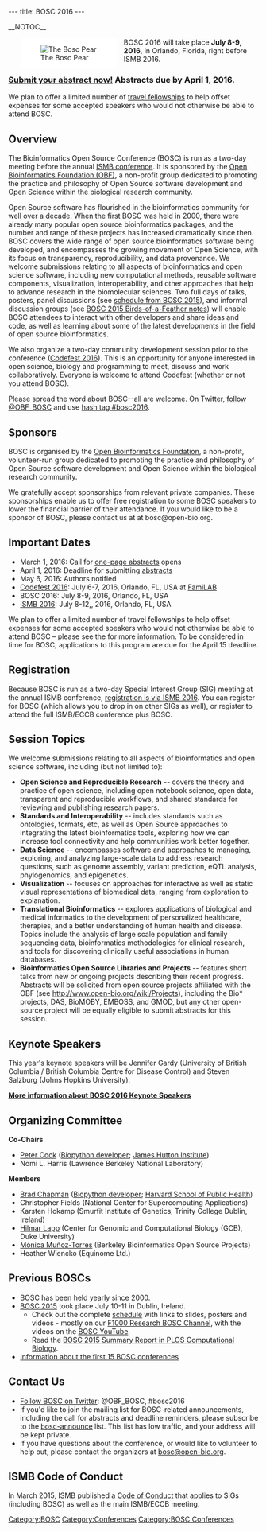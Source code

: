 ---
title: BOSC 2016
---

__NOTOC__

<div style="float:left; maxwidth: 180px; margin-left:25px; margin-right:15px; background-color: #FFFFFF">[[Image:Pear.png|left|The Bosc Pear]]</div>

BOSC 2016 will take place '''July 8-9, 2016''', in Orlando, Florida, right before ISMB 2016.  
=== '''[[BOSC_Abstract_Submission|Submit your abstract now!]]'''  Abstracts due by April 1, 2016. ===
 
We plan to offer a limited number of [https://news.obf.io/2016/03/01/obf-travel-fellowship-program/ travel fellowships]  to help offset expenses for some accepted speakers who would not otherwise be able to attend BOSC. 

== Overview ==

The Bioinformatics Open Source Conference (BOSC) is run as a two-day meeting before the annual [http://www.iscb.org/ismb2016 ISMB conference]. It is sponsored by the [[Main_Page|Open Bioinformatics Foundation (OBF)]], a non-profit group dedicated to promoting the practice and philosophy of Open Source software development and Open Science within the biological research community. 

Open Source software has flourished in the bioinformatics community for well over a decade. When the first BOSC was held in 2000, there were already many popular open source bioinformatics packages, and the number and range of these projects has increased dramatically since then. BOSC covers the wide range of open source bioinformatics software being developed, and encompasses the growing movement of Open Science, with its focus on transparency, reproducibility, and data provenance.  We welcome submissions relating to all aspects of bioinformatics and open science software, including new computational methods, reusable software components, visualization, interoperability, and other approaches that help to advance research in the biomolecular sciences. Two full days of talks, posters, panel discussions (see [[BOSC 2015 Schedule|schedule from BOSC 2015]]), and informal discussion groups (see [https://docs.google.com/document/d/1yaSjWEZzwiAk6jUiKVk_pbmru1uCJuGbgITIyI3kmfI/edit# BOSC 2015 Birds-of-a-Feather notes]) will enable BOSC attendees to interact with other developers and share ideas and code, as well as learning about some of the latest developments in the field of open source bioinformatics.

We also organize a two-day community development session prior to the conference ([[Codefest 2016]]). This is an opportunity for anyone interested in open science, biology and programming to meet, discuss and work collaboratively. Everyone is welcome to attend Codefest (whether or not you attend BOSC).

Please spread the word about BOSC--all are welcome. On Twitter, [https://twitter.com/OBF_BOSC follow @OBF_BOSC] and use [https://twitter.com/search?q=%23BOSC2016 hash tag #bosc2016].

== Sponsors ==

BOSC is organised by the [[Main_Page|Open Bioinformatics Foundation]], a non-profit, volunteer-run group dedicated to promoting the practice and philosophy of Open Source software development and Open Science within the biological research community.

We gratefully accept sponsorships from relevant private companies. These sponsorships enable us to offer free registration to some BOSC speakers to lower the financial barrier of their attendance.
If you would like to be a sponsor of BOSC, please contact us at at bosc@open-bio.org.

== Important Dates ==

* March 1, 2016: Call for [[BOSC_Abstract_Submission|one-page abstracts]] opens
* April 1, 2016: Deadline for submitting [[BOSC_Abstract_Submission|abstracts]]
* May 6, 2016: Authors notified
* [[Codefest 2016]]: July 6-7, 2016, Orlando, FL, USA at [https://familab.org/ FamiLAB]
* BOSC 2016: July 8-9, 2016, Orlando, FL, USA
* [https://www.iscb.org/ismb2016 ISMB 2016]: July 8-12,, 2016, Orlando, FL, USA

We plan to offer a limited number of travel fellowships to help offset expenses for some accepted speakers who would not otherwise be able to attend BOSC – please see the for more information. To be considered in time for BOSC, applications to this program are due for the April 15 deadline.

== Registration ==

Because BOSC is run as a two-day Special Interest Group (SIG) meeting at the annual ISMB conference, [https://www.iscb.org/ismb2016 registration is via ISMB 2016]. You can register for BOSC (which allows you to drop in on other SIGs as well), or register to attend the full ISMB/ECCB conference plus BOSC.

== Session Topics ==
We welcome submissions relating to all aspects of bioinformatics and open science software, including (but not limited to):
* '''Open Science and Reproducible Research''' -- covers the theory and practice of open science, including open notebook science, open data, transparent and reproducible workflows, and shared standards for reviewing and publishing research papers.
* '''Standards and Interoperability''' -- includes standards such as ontologies, formats, etc, as well as Open Source approaches to integrating the latest bioinformatics tools, exploring how we can increase tool connectivity and help communities work better together.
* '''Data Science''' -- encompasses software and approaches to managing, exploring, and analyzing large-scale data to address research questions, such as genome assembly, variant prediction, eQTL analysis, phylogenomics, and epigenetics.
* '''Visualization''' -- focuses on approaches for interactive as well as static visual representations of biomedical data, ranging from exploration to explanation.
* '''Translational Bioinformatics''' -- explores applications of biological and medical informatics to the development of personalized healthcare, therapies, and a better understanding of human health and disease. Topics include the analysis of large scale population and family sequencing data, bioinformatics methodologies for clinical research, and tools for discovering clinically useful associations in human databases.
* '''Bioinformatics Open Source Libraries and Projects''' -- features short talks from new or ongoing projects describing their recent progress. Abstracts will be solicited from open source projects affiliated with the OBF (see http://www.open-bio.org/wiki/Projects), including the Bio* projects, DAS, BioMOBY, EMBOSS, and GMOD, but any other open-source project will be equally eligible to submit abstracts for this session.

== Keynote Speakers ==

This year's keynote speakers will be Jennifer Gardy (University of British Columbia / British Columbia Centre for Disease Control) and Steven Salzburg (Johns Hopkins University).

'''[[BOSC_2016_Keynote_Speakers|More information about BOSC 2016 Keynote Speakers]]'''

== Organizing Committee ==

'''Co-Chairs'''

* [http://www.scri.ac.uk/staff/petercock Peter Cock] ([http://biopython.org Biopython developer]; [http://www.hutton.ac.uk James Hutton Institute])
* Nomi L. Harris (Lawrence Berkeley National Laboratory)

'''Members'''

* [http://bcbio.wordpress.com Brad Chapman] ([http://biopython.org Biopython developer]; [http://compbio.sph.harvard.edu/chb/ Harvard School of Public Health])
* Christopher Fields (National Center for Supercomputing Applications)
* Karsten Hokamp (Smurfit Institute of Genetics, Trinity College Dublin, Ireland)
* [http://www.bioperl.org/wiki/Hilmar_Lapp Hilmar Lapp] (Center for Genomic and Computational Biology (GCB), Duke University)
* [http://berkeleybop.org/person/monica-munoz-torres Mónica Muñoz-Torres]  (Berkeley Bioinformatics Open Source Projects)
* Heather Wiencko (Equinome Ltd.)

== Previous BOSCs ==

* BOSC has been held yearly since 2000.
* [[BOSC 2015]] took place July 10-11 in Dublin, Ireland.
** Check out the complete [[BOSC_2015_Schedule|schedule]] with links to slides, posters and videos - mostly on our [http://f1000research.com/channels/BOSC F1000 Research BOSC Channel], with the videos on the [https://www.youtube.com/playlist?list=PLir-OOQiOhXbENjAIFF-JZ0WodnysPqfh BOSC YouTube].
** Read the [http://journals.plos.org/ploscompbiol/article?id=10.1371/journal.pcbi.1004691 BOSC 2015 Summary Report in PLOS Computational Biology].  
* [[Past BOSC conferences | Information about the first 15 BOSC conferences]]

== Contact Us ==

* [https://twitter.com/OBF_BOSC Follow BOSC on Twitter]: @OBF_BOSC, #bosc2016
* If you'd like to join the mailing list for BOSC-related announcements, including the call for abstracts and deadline reminders, please subscribe to the [http://lists.open-bio.org/mailman/listinfo/bosc-announce bosc-announce] list.  This list has low traffic, and your address will be kept private.
* If you have questions about the conference, or would like to volunteer to help out, please contact the organizers at [mailto:bosc@open-bio.org bosc@open-bio.org].

== ISMB Code of Conduct ==

In March 2015, ISMB published a [http://www.iscb.org/ismbeccb2015-general-info/ismbeccb2015-coc Code of Conduct] that applies to SIGs (including BOSC) as well as the main ISMB/ECCB meeting.

[[Category:BOSC]] [[Category:Conferences]]
[[Category:BOSC Conferences]]